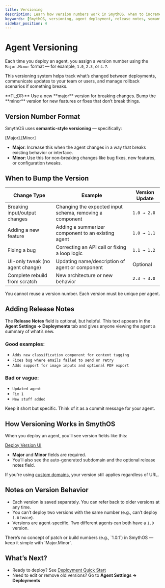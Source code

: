 ```yaml
---
title: Versioning
description: Learn how version numbers work in SmythOS, when to increment them, and how to use release notes effectively.
keywords: [SmythOS, versioning, agent deployment, release notes, semantic versioning, agent management]
sidebar_position: 4
---
```


# Agent Versioning

Each time you deploy an agent, you assign a version number using the `Major.Minor` format — for example, `1.0`, `2.3`, or `4.7`.

This versioning system helps track what’s changed between deployments, communicate updates to your team or users, and manage rollback scenarios if something breaks.

<InfoCallout>
**TL;DR:** Use a new **major** version for breaking changes. Bump the **minor** version for new features or fixes that don’t break things.
</InfoCallout>

<Spacer size="md" />

## Version Number Format

SmythOS uses **semantic-style versioning** — specifically:

[Major].[Minor]

- **Major**: Increase this when the agent changes in a way that breaks existing behavior or interface.
- **Minor**: Use this for non-breaking changes like bug fixes, new features, or configuration tweaks.

<Spacer size="md" />

## When to Bump the Version

| Change Type                     | Example                                                                 | Version Update     |
|--------------------------------|-------------------------------------------------------------------------|--------------------|
| Breaking input/output changes  | Changing the expected input schema, removing a component               | `1.0 → 2.0`        |
| Adding a new feature           | Adding a summarizer component to an existing agent                     | `1.0 → 1.1`        |
| Fixing a bug                   | Correcting an API call or fixing a loop logic                          | `1.1 → 1.2`        |
| UI-only tweak (no agent change)| Updating name/description of agent or component                        | Optional           |
| Complete rebuild from scratch  | New architecture or new behavior                                       | `2.3 → 3.0`        |

<WarningCallout>
You cannot reuse a version number. Each version must be unique per agent.
</WarningCallout>

<Spacer size="md" />

## Adding Release Notes

The **Release Notes** field is optional, but helpful. This text appears in the **Agent Settings → Deployments** tab and gives anyone viewing the agent a summary of what’s new.

### Good examples:
- `Adds new classification component for content tagging`
- `Fixes bug where emails failed to send on retry`
- `Adds support for image inputs and optional PDF export`

### Bad or vague:
- `Updated agent`  
- `Fix 1`  
- `New stuff added`

Keep it short but specific. Think of it as a commit message for your agent.

<Spacer size="md" />

## How Versioning Works in SmythOS

When you deploy an agent, you’ll see version fields like this:

[Deploy Version UI](./images/deploy-version-ui.jpg)

- **Major** and **Minor** fields are required.
- You’ll also see the auto-generated subdomain and the optional release notes field.

If you're using [custom domains](/docs/agent-deployment/subdomains), your version still applies regardless of URL.

<Spacer size="md" />

## Notes on Version Behavior

- Each version is saved separately. You can refer back to older versions at any time.
- You can’t deploy two versions with the same number (e.g., can’t deploy `1.0` twice).
- Versions are agent-specific. Two different agents can both have a `1.0` version.

<InfoCallout>
There’s no concept of patch or build numbers (e.g., `1.0.1`) in SmythOS — keep it simple with `Major.Minor`.
</InfoCallout>

<Spacer size="md" />

## What’s Next?

- Ready to deploy? See [Deployment Quick Start](/docs/agent-deployment/quickstart)
- Need to edit or remove old versions? Go to **Agent Settings → Deployments**
